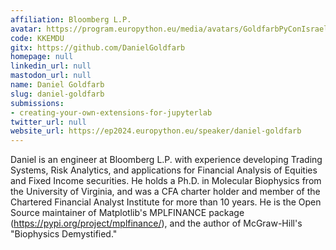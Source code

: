 ```yaml
---
affiliation: Bloomberg L.P.
avatar: https://program.europython.eu/media/avatars/GoldfarbPyConIsrael2019_4icaND5.jpg
code: KKEMDU
gitx: https://github.com/DanielGoldfarb
homepage: null
linkedin_url: null
mastodon_url: null
name: Daniel Goldfarb
slug: daniel-goldfarb
submissions:
- creating-your-own-extensions-for-jupyterlab
twitter_url: null
website_url: https://ep2024.europython.eu/speaker/daniel-goldfarb
---
```


Daniel is an engineer at Bloomberg L.P. with experience developing Trading Systems, Risk Analytics, and applications for Financial Analysis of Equities and Fixed Income securities. He holds a Ph.D. in Molecular Biophysics from the University of Virginia, and was a CFA charter holder and member of the Chartered Financial Analyst Institute for more than 10 years. He is the Open Source maintainer of Matplotlib's MPLFINANCE package (https://pypi.org/project/mplfinance/), and the author of McGraw-Hill's "Biophysics Demystified."
